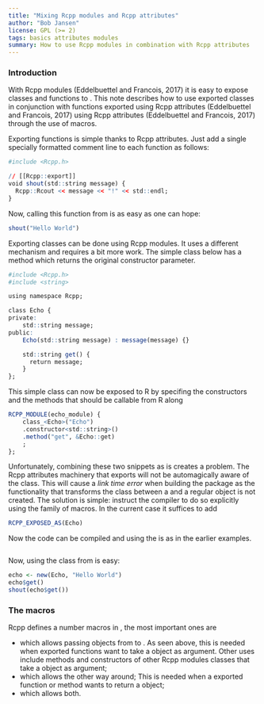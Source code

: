```yaml
---
title: "Mixing Rcpp modules and Rcpp attributes"
author: "Bob Jansen"
license: GPL (>= 2)
tags: basics attributes modules
summary: How to use Rcpp modules in combination with Rcpp attributes
---
```


### Introduction

With Rcpp modules (Eddelbuettel and Francois, 2017) it is easy to expose
\proglang{C++} classes and functions to \proglang{R}. This note describes how
to use exported classes in conjunction with functions exported using Rcpp
attributes (Eddelbuettel and Francois, 2017) using Rcpp attributes
(Eddelbuettel and Francois, 2017) through the use of
\code{RCPP_EXPOSED\*} macros.

Exporting \proglang{C++} functions is simple thanks to Rcpp attributes. Just
add a single specially formatted comment line to each function as follows:

```r
#include <Rcpp.h>

// [[Rcpp::export]]
void shout(std::string message) {
  Rcpp::Rcout << message << "!" << std::endl;
}
```
Now, calling this function from \code{R} is as easy as one can hope:
```r
shout("Hello World")
```

Exporting \proglang{C++} classes can be done using Rcpp modules. It uses a
different mechanism and requires a bit more work. The simple class \code{Echo}
below has a \code{get()} method which returns the original constructor
parameter.

```r
#include <Rcpp.h>
#include <string>

using namespace Rcpp;

class Echo {
private:
    std::string message;
public:
    Echo(std::string message) : message(message) {}

    std::string get() {
      return message;
    }
};
```

This simple class can now be exposed to R by specifing the constructors and the
methods that should be callable from R along

```r
RCPP_MODULE(echo_module) {
    class_<Echo>("Echo")
    .constructor<std::string>()
    .method("get", &Echo::get)
    ;
};
```

Unfortunately, combining these two snippets as is creates a problem. The Rcpp
attributes machinery that exports \code{shout()} will not be automagically
aware of the \code{Echo} class. This will cause a _link time error_ when
building the package as the functionality that transforms the class between a
\code{SEXP} and a regular \proglang{C++} object is not created. The solution is
simple: instruct the compiler to do so explicitly using the
\code{RCPP_EXPOSED\*} family of macros.  In the current case it suffices to add
```r
RCPP_EXPOSED_AS(Echo)
```
Now the code can be compiled and using the \proglang{C++} is as in the earlier
examples.

```r
```

Now, using the class from \proglang{R} is easy:

```r
echo <- new(Echo, "Hello World")
echo$get()
shout(echo$get())
```

### The \code{RCPP_EXPOSED\*} macros

Rcpp defines a number \code{RCPP_EXPOSED\*}macros in
\code{inst/include/Rcpp/macros/module.h}, the most important ones are

- \code{RCPP_EXPOSED_AS}  which allows passing objects from \proglang{R} to
  \proglang{C++}. As seen above, this is needed when exported functions want to
  take a \proglang{C++} object as argument. Other uses include methods and
  constructors of other Rcpp modules classes that take a \proglang{C++} object
  as argument;
- \code{RCPP_EXPOSED_WRAP} which allows the other way around; This is needed
  when a exported function or method wants to return a \proglang{C++} object;
- \code{RCPP_EXPOSED_CLASS} which allows both.


